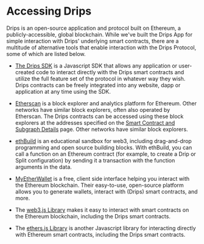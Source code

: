 # Accessing Drips

Drips is an open-source application and protocol built on Ethereum, a publicly-accessible, global blockchain. While we've built the Drips App for simple interaction with Drips' underlying smart contracts, there are a multitude of alternative tools that enable interaction with the Drips Protocol, some of which are listed below.

- [The Drips SDK][sd] is a Javascript SDK that allows any application or user-created code to interact directly with the Drips smart contracts and utilize the full feature set of the protocol in whatever way they wish. Drips contracts can be freely integrated into any website, dapp or application at any time using the SDK.

- [Etherscan](https://etherscan.io/) is a block explorer and analytics platform for Ethereum. Other networks have similar block explorers, often also operated by Etherscan. The Drips contracts can be accessed using these block explorers at the addresses specified on the [Smart Contract and Subgraph Details](the-protocol/smart-contract-details) page. Other networks have similar block explorers.

- [ethBuild][eb] is an educational sandbox for web3, including drag-and-drop programming and open source building blocks. With ethBuild, you can call a function on an Ethereum contract (for example, to create a Drip or Split configuration) by sending it a transaction with the function arguments in the data.

- [MyEtherWallet][me] is a free, client side interface helping you interact with the Ethereum blockchain. Their easy-to-use, open-source platform allows you to generate wallets, interact with (Drips) smart contracts, and more.

- The [web3.js Library][w3] makes it easy to interact with smart contracts on the Ethereum blockchain, including the Drips smart contracts.

- The [ethers.js Library][et] is another Javascript library for interacting directly with Ethereum smart contracts, including the Drips smart contracts.

[sd]: https://github.com/drips-network/sdk
[sc]: the-protocol/smart-contract-details
[eb]: https://eth.build/
[me]: https://www.myetherwallet.com/
[w3]: https://web3js.readthedocs.io/en/v1.7.5/
[et]: https://docs.ethers.io/v5/

